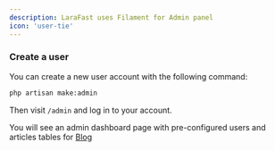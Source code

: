 ```yaml
---
description: LaraFast uses Filament for Admin panel
icon: 'user-tie'
---
```


### Create a user

You can create a new user account with the following command:

```bash
php artisan make:admin
```

Then visit `/admin` and log in to your account.

You will see an admin dashboard page with pre-configured users and articles tables for [Blog](blog.md)

[//]: # (<figure><img src="../.gitbook/assets/CleanShot 2024-02-17 at 14.23.48@2x.png" alt=""><figcaption></figcaption></figure>)
